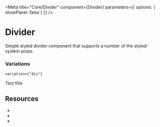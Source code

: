 
<Meta
  title="Core/Divider"
  component={Divider}
  parameters={{ options: { showPanel: false } }}
/>

# Divider

Simple styled divider component that supports a number of the styled-system props.

<Preview withToolbar>
  <Story name="Default <hr> element">
    <Divider foo={"bar"} height={"5px"} ml={3} color={"red"} />
  </Story>
</Preview>

### Variations

`variation={"div"}`

<Preview withToolbar>
  <Story name="Non-blocking Divider using border">
    <Divider variation={"div"} m={3} color={"darkGray"} borderWidth={"5px"} />
  </Story>
  <Story name="Divider Variation">
    <Divider as={"div"} color={"green"} height={"5px"} ml={3} />
  </Story>
  <Story name="Divider theme color">
    <Divider as={"div"} height={"5px"} />
  </Story>
  <Story name="Title Divider">
    <Divider as={"div"}>Text title</Divider>
  </Story>
</Preview>

## **Resources**

- <Space />
- <Color />
- <Border />
